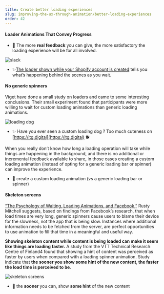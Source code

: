 ```yaml
---
title: Create better loading experiences
slug: improving-the-ux-through-animation/better-loading-experiences
order: 42
---
```


<Article
  first="Using animation to"
  second="create better loading experiences"
  introduction="Whether the behind the scenes progress is known or unknown, loading time gives you an opportunity to show that you care about your users when you design the animation well. "
>

#### Loader Animations That Convey Progress

- 🌿 The more **real feedback** you can give, the more satisfactory the loading experience will be for all involved.

![slack](/gif/shopify_loader.gif)
- ✨[The loader shown while your Shopify account is created](https://vimeo.com/162722759) tells you what’s happening behind the scenes as you wait.

#### No generic spinners

Viget have done a small study on loaders and came to some interesting conclusions. Their small experiment found that participants were more willing to wait for custom loading animations than generic loading animations.

![loading dog](/gif/loading_dog.gif)
- ✨ Have you ever seen a custom loading dog ? Too much cuteness on  [https://itg.digital](https://itg.digital) 🐕

When you really don’t know how long a loading operation will take while things are happening in the background, and there is no additional or incremental feedback available to share, in those cases creating a custom loading animation (instead of opting for a generic loading bar or spinner) can improve the experience.

- 🌿 create a custom loading animation (vs a generic loading bar or spinner)

#### Skeleton screens


[“The Psychology of Waiting, Loading Animations, and Facebook,”](https://mercury.io/blog/the-psychology-of-waiting-loading-animations-and-facebook) Rusty Mitchell suggests, based on findings from Facebook’s research, that when load times are very long, generic spinners cause users to blame their device for the slowness, not the app that is being slow. Instances where additional information needs to be fetched from the server, are perfect opportunities to use animation to fill that time in a meaningful and useful way.    
  
**Showing skeleton content while content is being loaded can make it seem like things are loading faster.** A study from the VTT Technical Research Centre of Finland4 found that showing a hint of content was perceived as faster by users when compared with a loading spinner animation.
Study indicate that **the sooner you show some hint of the new content, the faster the load time is perceived to be**.

![skeleton screens](/gif/skeleton_screens.gif)

- 🌿 the **sooner** you can, show **some hint** of the new content

</Article>


